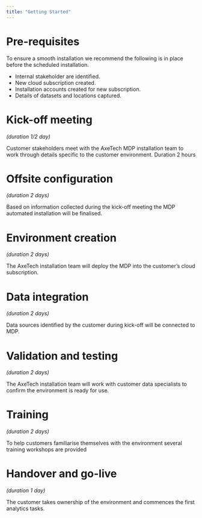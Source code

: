 ```yaml
---
title: "Getting Started"
---
```


# Pre-requisites
To ensure a smooth installation we recommend the following is in place before the scheduled installation.

* Internal stakeholder are identified.
* New cloud subscription created.
* Installation accounts created for new subscription.
* Details of datasets and locations captured.

# Kick-off meeting
*(duration 1/2 day)*

Customer stakeholders meet with the AxeTech MDP installation team to work through details specific to the customer environment.
Duration 2 hours

# Offsite configuration
*(duration 2 days)*

Based on information collected during the kick-off meeting the MDP automated installation will be finalised.

# Environment creation
*(duration 2 days)*

The AxeTech installation team will deploy the MDP into the customer's cloud subscription.

# Data integration
*(duration 2 days)*

Data sources identified by the customer during kick-off will be connected to MDP.

# Validation and testing
*(duration 2 days)*

The AxeTech installation team will work with customer data specialists to confirm the environment is ready for use.

# Training
*(duration 2 days)*

To help customers familiarise themselves with the environment several training workshops are provided

# Handover and go-live
*(duration 1 day)*

The customer takes ownership of the environment and commences the first analytics tasks.
